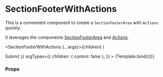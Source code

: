 
<Meta
  title="Components/Section/SectionFooterWithActions"
  component={SectionFooterWithActions}
/>

# SectionFooterWithActions

This is a convenient component to create a `SectionFooterArea` with `Actions` quickly.

It leverages the components [SectionFooterArea](/docs/components-section-sectionfooterarea--default-story) and [Actions](/docs/components-actions-actions--default-story).

  <SectionFooterWithActions {...args}>{children}</SectionFooterWithActions>
)

<Canvas>
  <Story
    name="Default"
    args={{ children: <SubmitButton>Submit</SubmitButton> }}
    argTypes={{
      children: { control: false },
    }}
  >
    {Template.bind({})}
  </Story>
</Canvas>

### Props

<ArgsTable story="Default" />
